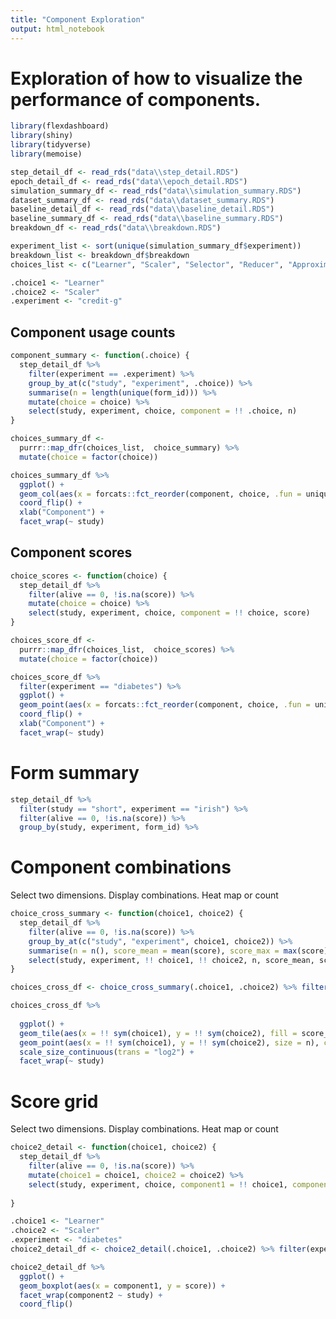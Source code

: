 ---
title: "Component Exploration"
output: html_notebook
---

# Exploration of how to visualize the performance of components.

```{r setup, include=FALSE}
library(flexdashboard)
library(shiny)
library(tidyverse)
library(memoise)

```



```{r}

step_detail_df <- read_rds("data\\step_detail.RDS")
epoch_detail_df <- read_rds("data\\epoch_detail.RDS")
simulation_summary_df <- read_rds("data\\simulation_summary.RDS")
dataset_summary_df <- read_rds("data\\dataset_summary.RDS")
baseline_detail_df <- read_rds("data\\baseline_detail.RDS")
baseline_summary_df <- read_rds("data\\baseline_summary.RDS")
breakdown_df <- read_rds("data\\breakdown.RDS")

experiment_list <- sort(unique(simulation_summary_df$experiment))
breakdown_list <- breakdown_df$breakdown
choices_list <- c("Learner", "Scaler", "Selector", "Reducer", "Approximator")

.choice1 <- "Learner"
.choice2 <- "Scaler"
.experiment <- "credit-g"

```

## Component usage counts

```{r}

component_summary <- function(.choice) { 
  step_detail_df %>% 
    filter(experiment == .experiment) %>%
    group_by_at(c("study", "experiment", .choice)) %>% 
    summarise(n = length(unique(form_id))) %>%
    mutate(choice = choice) %>%
    select(study, experiment, choice, component = !! .choice, n)
}

choices_summary_df <-  
  purrr::map_dfr(choices_list,  choice_summary) %>%
  mutate(choice = factor(choice))

choices_summary_df %>%
  ggplot() +
  geom_col(aes(x = forcats::fct_reorder(component, choice, .fun = unique, .desc = TRUE), y = n, fill = choice)) + 
  coord_flip() +
  xlab("Component") +
  facet_wrap(~ study)

```

## Component scores 

```{r}

choice_scores <- function(choice) { 
  step_detail_df %>% 
    filter(alive == 0, !is.na(score)) %>%
    mutate(choice = choice) %>%
    select(study, experiment, choice, component = !! choice, score)
}

choices_score_df <-  
  purrr::map_dfr(choices_list,  choice_scores) %>%
  mutate(choice = factor(choice))

choices_score_df %>%
  filter(experiment == "diabetes") %>%
  ggplot() +
  geom_point(aes(x = forcats::fct_reorder(component, choice, .fun = unique, .desc = TRUE), y = score, color = choice)) + 
  coord_flip() +
  xlab("Component") +
  facet_wrap(~ study)

```

# Form summary

```{r}

step_detail_df %>% 
  filter(study == "short", experiment == "irish") %>%
  filter(alive == 0, !is.na(score)) %>%
  group_by(study, experiment, form_id) %>% 

```

# Component combinations

Select two dimensions. Display combinations. Heat map or count

```{r}

choice_cross_summary <- function(choice1, choice2) { 
  step_detail_df %>% 
    filter(alive == 0, !is.na(score)) %>%
    group_by_at(c("study", "experiment", choice1, choice2)) %>% 
    summarise(n = n(), score_mean = mean(score), score_max = max(score), score_min = min(score), score_sd = sd(score)) %>%
    select(study, experiment, !! choice1, !! choice2, n, score_mean, score_sd)
}

choices_cross_df <- choice_cross_summary(.choice1, .choice2) %>% filter(experiment == .experiment)

choices_cross_df %>%
  
  ggplot() +
  geom_tile(aes(x = !! sym(choice1), y = !! sym(choice2), fill = score_mean), colour = "white") +  
  geom_point(aes(x = !! sym(choice1), y = !! sym(choice2), size = n), colour = "orange") +  
  scale_size_continuous(trans = "log2") +
  facet_wrap(~ study)


```

# Score grid

Select two dimensions. Display combinations. Heat map or count

```{r}

choice2_detail <- function(choice1, choice2) { 
  step_detail_df %>% 
    filter(alive == 0, !is.na(score)) %>%
    mutate(choice1 = choice1, choice2 = choice2) %>%
    select(study, experiment, choice, component1 = !! choice1, component2 = !! choice2, score)
  
}

.choice1 <- "Learner"
.choice2 <- "Scaler"
.experiment <- "diabetes"
choice2_detail_df <- choice2_detail(.choice1, .choice2) %>% filter(experiment == .experiment)

choice2_detail_df %>%
  ggplot() +
  geom_boxplot(aes(x = component1, y = score)) +  
  facet_wrap(component2 ~ study) +
  coord_flip()


```

